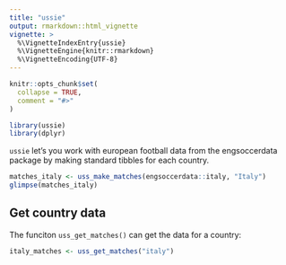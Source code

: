 ```yaml
---
title: "ussie"
output: rmarkdown::html_vignette
vignette: >
  %\VignetteIndexEntry{ussie}
  %\VignetteEngine{knitr::rmarkdown}
  %\VignetteEncoding{UTF-8}
---
```


```r
knitr::opts_chunk$set(
  collapse = TRUE,
  comment = "#>"
)
```

```r
library(ussie)
library(dplyr)
```

`ussie` let's you work with european football data from the engsoccerdata package by making standard tibbles for each country.

```r
matches_italy <- uss_make_matches(engsoccerdata::italy, "Italy")
glimpse(matches_italy)
```

## Get country data

The funciton `uss_get_matches()` can get the data for a country:

```r
italy_matches <- uss_get_matches("italy")
```
